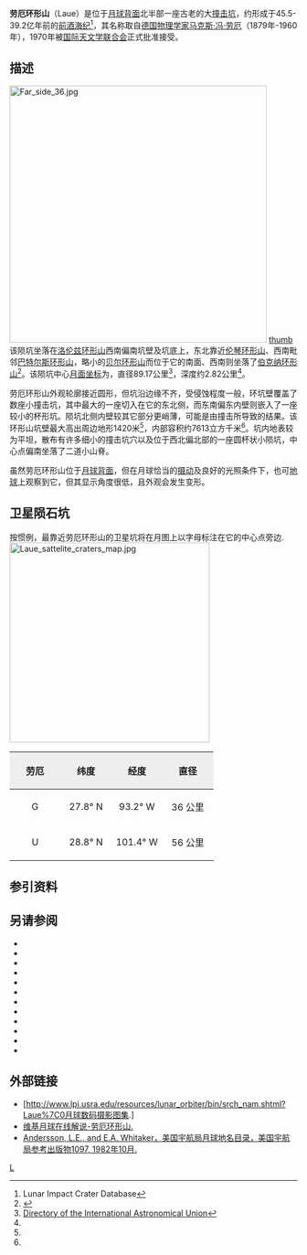 {{lunar crater data|
 image=Normal laue-clem1.jpg|
 caption=[[克莱门汀号|克莱门汀号]]拍摄的图像|
 latitude=28.29|
 N_or_S=N|
 longitude=97.05|
 E_or_W=W|
 diameter=89.17公里|
 depth=2.82公里|
 colong=98|
 eponym=[[马克斯·冯·劳厄|马克斯·冯·劳厄]]}}

'''劳厄环形山'''（Laue）是位于[[月球背面|月球背面]]北半部一座古老的大[[撞击坑|撞击坑]]，约形成于45.5-39.2亿年前的[[前酒海纪|前酒海纪]]<ref name=LICD>Lunar Impact Crater Database</ref>，其名称取自[[德国|德国]][[物理学家|物理学家]][[马克斯·冯·劳厄|马克斯·冯·劳厄]]（1879年-1960年），1970年被[[国际天文学联合会|国际天文学联合会]]正式批准接受。

==描述==
[[Image:Far_side_36.jpg|450px]] 
[[image:Laue_crater_4188_med.jpg|thumb]] 
该陨坑坐落在[[洛伦兹环形山|洛伦兹环形山]]西南偏南坑壁及坑底上，东北靠近[[伦琴环形山|伦琴环形山]]、西南毗邻[[巴特尔斯环形山|巴特尔斯环形山]]，略小的[[贝尔环形山|贝尔环形山]]而位于它的南面、西南则坐落了[[伯克纳环形山|伯克纳环形山]]<ref>{{Cite web |url=http://planetarynames.wr.usgs.gov/images/Lunar/lac_54_lo.pdf |title=Crater Laue on the map LAC-54. |accessdate=2017-03-26 |archive-date=2020-11-27 |archive-url=https://web.archive.org/web/20201127015826/https://planetarynames.wr.usgs.gov/images/Lunar/lac_54_lo.pdf |dead-url=no }}</ref>。该陨坑中心[[月面坐标|月面坐标]]为{{Coord|28.29|N|97.05|W|globe:Moon|nogoogle=1|noosm=1}}，直径89.17公里<ref name="IAU">[http://planetarynames.wr.usgs.gov/Feature/3297 Directory of the International Astronomical Union]</ref>，深度约2.82公里<ref name="LICD"/>。

劳厄环形山外观轮廓接近圆形，但坑沿边缘不齐，受侵蚀程度一般，环坑壁覆盖了数座小撞击坑，其中最大的一座切入在它的东北侧，而东南偏东内壁则嵌入了一座较小的杯形坑。陨坑北侧内壁较其它部分更峭薄，可能是由撞击所导致的结果。该环形山坑壁最大高出周边地形1420米<ref name="LICD"/>，内部容积约7613立方千米<ref name="LICD"/>。坑内地表较为平坦，散布有许多细小的撞击坑穴以及位于西北偏北部的一座圆杯状小陨坑，中心点偏南坐落了二道小山脊。

虽然劳厄环形山位于[[月球背面|月球背面]]，但在月球恰当的[[天平动|摄动]]及良好的光照条件下，也可[[地球|地球]]上观察到它，但其显示角度很低，且外观会发生变形。

==卫星陨石坑==
按惯例，最靠近劳厄环形山的卫星坑将在月图上以字母标注在它的中心点旁边.
[[Image:Laue_sattelite_craters_map.jpg|350px]]

{| class="wikitable"
!width="25%" style="background:#eeeeee;" |劳厄 
!width="25%" style="background:#eeeeee;" |纬度
!width="25%" style="background:#eeeeee;" |经度
!width="25%" style="background:#eeeeee;" |直径
|-
|align="center"|G
|align="center"|27.8° N
|align="center"|93.2° W
|align="center"|36 公里
|-
|align="center"|U
|align="center"|28.8° N
|align="center"|101.4° W
|align="center"|56 公里
|}{{clear}}
==参引资料==
{{Reflist}}

==另请参阅==
{{refbegin}}
* {{cite book
  | last1 = Andersson
  | first1 = L. E.
  | last2 = Whitaker
  | first2 = E. A.
  | authorlink2 = Ewen Whitaker
  | date = 1982
  | title = [[NASA|NASA]] Catalogue of Lunar Nomenclature
  | publisher = NASA RP-1097
  | ref = harv
  }}
* {{cite web
  | last = Blue
  | first = Jennifer
  | date = July 25, 2007
  | title = Gazetteer of Planetary Nomenclature
  | publisher = [[United_States_Geological_Survey|USGS]]
  | url = http://planetarynames.wr.usgs.gov/
  | accessdate = 2007-08-05
  | ref = harv
  | archive-date = 2012-04-08
  | archive-url = https://www.webcitation.org/66mXDr4G9?url=http://planetarynames.wr.usgs.gov/
  | dead-url = no
  }}
* {{cite book
  | last1 = Bussey
  | first1 = B.
  | authorlink1 = Ben Bussey
  | last2 = Spudis
  | first2 = P.
  | authorlink2 = Paul Spudis
  | date = 2004
  | title = The Clementine Atlas of the Moon
  | publisher = Cambridge University Press
  | location = New York
  | isbn = 978-0-521-81528-4
  | ref = harv
  }}
* {{cite book
  | last1 = Cocks
  | first1 = Elijah E.
  | last2 = Cocks
  | first2 = Josiah C.
  | date = 1995
  | title = Who's Who on the Moon: A Biographical Dictionary of Lunar Nomenclature
  | url = https://archive.org/details/isbn_9780936389271
  | publisher = Tudor Publishers
  | isbn = 978-0-936389-27-1
  | ref = harv
  }}
* {{cite web
  | last = McDowell
  | first = Jonathan
  | date = July 15, 2007
  | url = http://host.planet4589.org/astro/lunar/
  | title = Lunar Nomenclature
  | publisher = Jonathan's Space Report
  | accessdate = 2007-10-24
  | ref = harv
  | archive-date = 2012-05-26
  | archive-url = https://www.webcitation.org/67wcYNfK3?url=http://host.planet4589.org/astro/lunar/
  | dead-url = no
  }}
* {{cite journal| last1 = Menzel| first1 = D. H.| last2 = Minnaert| first2 = M.| last3 = Levin| first3 = B.| last4 = Dollfus| first4 = A.| last5 = Bell| first5 = B.| title = Report on Lunar Nomenclature by the Working Group of Commission 17 of the IAU| doi = 10.1007/BF00171763| journal = Space Science Reviews| volume = 12| issue = 2| pages = 136–186| date = 1971| bibcode = 1971SSRv...12..136M| ref = harv}}
* {{cite book
  | first = Patrick
  | last = Moore
  | authorlink = Patrick Moore
  | date = 2001
  | title = On the Moon
  | url = https://archive.org/details/patrickmooreonmo00patr
  | publisher = Sterling Publishing Co.
  | isbn = 978-0-304-35469-6
  | ref = harv
  }}
* {{cite book
  | first = Fred W.
  | last = Price
  | date = 1988
  | title = The Moon Observer's Handbook
  | publisher = Cambridge University Press
  | isbn = 978-0-521-33500-3
  | ref = harv
  }}
* {{cite book
  | last = Rükl
  | first = Antonín
  | authorlink = Antonín Rükl
  | date = 1990
  | title = Atlas of the Moon
  | publisher = Kalmbach Books
  | isbn = 978-0-913135-17-4
  | ref = harv
  }}
* {{cite book
  | last = Webb
  | first = Rev. T. W.
  | authorlink = Thomas William Webb
  | date = 1962
  | title = Celestial Objects for Common Telescopes
  | url = https://archive.org/details/celestialobjects00webb
  | edition = 6th revised
  | publisher = Dover
  | isbn = 978-0-486-20917-3
  | ref = harv
  }}
* {{cite book
  | first = Ewen A.
  | last = Whitaker
  | authorlink = Ewen Whitaker
  | date = 1999
  | title = Mapping and Naming the Moon
  | publisher = Cambridge University Press
  | isbn = 978-0-521-62248-6
  | ref = harv
  }}
* {{cite book
  | first = Peter T.
  | last = Wlasuk
  | date = 2000
  | title = Observing the Moon
  | publisher = Springer
  | isbn = 978-1-85233-193-1
  | ref = harv
 }}
{{refend}}

==外部链接==
*[http://www.lpi.usra.edu/resources/lunar_orbiter/bin/srch_nam.shtml?Laue%7C0月球数码摄影图集.]
*[http://the-moon.wikispaces.com/Laue 维基月球在线解说-劳厄环形山.]
*[http://planet4589.org/astro/lunar/RP-1097.pdf Andersson, L.E., and E.A. Whitaker，美国宇航局月球地名目录，美国宇航局参考出版物1097, 1982年10月.]{{Wayback|url=http://planet4589.org/astro/lunar/RP-1097.pdf |date=20141006125838 }}

[[Category:月球环形山|L]]
{{月球環形山 (L-N)}}